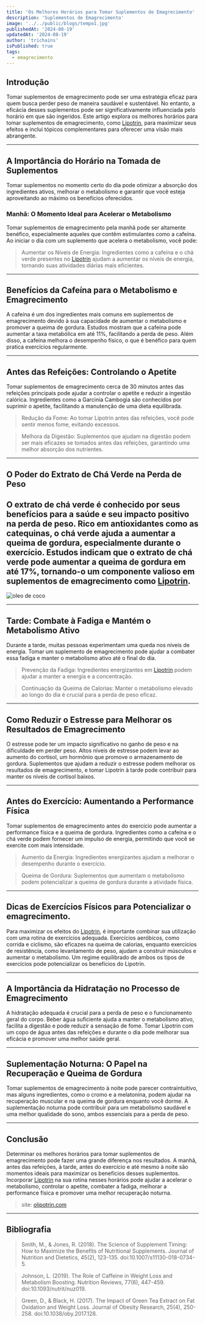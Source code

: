 ```yaml
---
title: 'Os Melhores Horários para Tomar Suplementos de Emagrecimento'
description: 'Suplementos de Emagrecimento'
image: '../../public/blogs/tempo1.jpg'
publishedAt: '2024-08-19'
updatedAt: '2024-08-19'
author: 'trichains'
isPublished: true
tags:
  - emagrecimento
---
```


## Introdução 

Tomar suplementos de emagrecimento pode ser uma estratégia eficaz para quem busca perder peso de maneira saudável e sustentável. No entanto, a eficácia desses suplementos pode ser significativamente influenciada pelo horário em que são ingeridos. Este artigo explora os melhores horários para tomar suplementos de emagrecimento, como [Lipotrin](https://olipotrin.com), para maximizar seus efeitos e inclui tópicos complementares para oferecer uma visão mais abrangente.

---

## A Importância do Horário na Tomada de Suplementos

Tomar suplementos no momento certo do dia pode otimizar a absorção dos ingredientes ativos, melhorar o metabolismo e garantir que você esteja aproveitando ao máximo os benefícios oferecidos.

### Manhã: O Momento Ideal para Acelerar o Metabolismo

Tomar suplementos de emagrecimento pela manhã pode ser altamente benéfico, especialmente aqueles que contêm estimulantes como a cafeína. Ao iniciar o dia com um suplemento que acelera o metabolismo, você pode:

> Aumentar os Níveis de Energia: Ingredientes como a cafeína e o chá verde presentes no [Lipotrin](https://olipotrin.com) ajudam a aumentar os níveis de energia, tornando suas atividades diárias mais eficientes.


---


## Benefícios da Cafeína para o Metabolismo e Emagrecimento

A cafeína é um dos ingredientes mais comuns em suplementos de emagrecimento devido à sua capacidade de aumentar o metabolismo e promover a queima de gordura. Estudos mostram que a cafeína pode aumentar a taxa metabólica em até 11%, facilitando a perda de peso. Além disso, a cafeína melhora o desempenho físico, o que é benéfico para quem pratica exercícios regularmente.

---

## Antes das Refeições: Controlando o Apetite

Tomar suplementos de emagrecimento cerca de 30 minutos antes das refeições principais pode ajudar a controlar o apetite e reduzir a ingestão calórica. Ingredientes como a Garcinia Cambogia são conhecidos por suprimir o apetite, facilitando a manutenção de uma dieta equilibrada.

> Redução da Fome: Ao tomar Lipotrin antes das refeições, você pode sentir menos fome, evitando excessos.

> Melhora da Digestão: Suplementos que ajudam na digestão podem ser mais eficazes se tomados antes das refeições, garantindo uma melhor absorção dos nutrientes.

---

## O Poder do Extrato de Chá Verde na Perda de Peso

O extrato de chá verde é conhecido por seus benefícios para a saúde e seu impacto positivo na perda de peso. Rico em antioxidantes como as catequinas, o chá verde ajuda a aumentar a queima de gordura, especialmente durante o exercício. Estudos indicam que o extrato de chá verde pode aumentar a queima de gordura em até 17%, tornando-o um componente valioso em suplementos de emagrecimento como [Lipotrin](https://olipotrin.com).
---

<div style={{ display: 'flex', justifyContent: 'center' }}>
  <Image
    src="/blog/blogs/coco1.jpg"
    width={600}
    height={404}
    alt="oleo de coco"
  />
</div>

---

## Tarde: Combate à Fadiga e Mantém o Metabolismo Ativo

Durante a tarde, muitas pessoas experimentam uma queda nos níveis de energia. Tomar um suplemento de emagrecimento pode ajudar a combater essa fadiga e manter o metabolismo ativo até o final do dia.

> Prevenção da Fadiga: Ingredientes energizantes em [Lipotrin](https://olipotrin.com) podem ajudar a manter a energia e a concentração.

> Continuação da Queima de Calorias: Manter o metabolismo elevado ao longo do dia é crucial para a perda de peso eficaz.

---

## Como Reduzir o Estresse para Melhorar os Resultados de Emagrecimento

O estresse pode ter um impacto significativo no ganho de peso e na dificuldade em perder peso. Altos níveis de estresse podem levar ao aumento do cortisol, um hormônio que promove o armazenamento de gordura. Suplementos que ajudam a reduzir o estresse podem melhorar os resultados de emagrecimento, e tomar Lipotrin à tarde pode contribuir para manter os níveis de cortisol baixos.

---

##  Antes do Exercício: Aumentando a Performance Física

Tomar suplementos de emagrecimento antes do exercício pode aumentar a performance física e a queima de gordura. Ingredientes como a cafeína e o chá verde podem fornecer um impulso de energia, permitindo que você se exercite com mais intensidade.

> Aumento da Energia: Ingredientes energizantes ajudam a melhorar o desempenho durante o exercício.

> Queima de Gordura: Suplementos que aumentam o metabolismo podem potencializar a queima de gordura durante a atividade física.

---

## Dicas de Exercícios Físicos para Potencializar o emagrecimento.

Para maximizar os efeitos do [Lipotrin](https://olipotrin.com), é importante combinar sua utilização com uma rotina de exercícios adequada. Exercícios aeróbicos, como corrida e ciclismo, são eficazes na queima de calorias, enquanto exercícios de resistência, como levantamento de peso, ajudam a construir músculos e aumentar o metabolismo. Um regime equilibrado de ambos os tipos de exercícios pode potencializar os benefícios do Lipotrin.

--- 

## A Importância da Hidratação no Processo de Emagrecimento

A hidratação adequada é crucial para a perda de peso e o funcionamento geral do corpo. Beber água suficiente ajuda a manter o metabolismo ativo, facilita a digestão e pode reduzir a sensação de fome. Tomar Lipotrin com um copo de água antes das refeições e durante o dia pode melhorar sua eficácia e promover uma melhor saúde geral.

---

## Suplementação Noturna: O Papel na Recuperação e Queima de Gordura

Tomar suplementos de emagrecimento à noite pode parecer contraintuitivo, mas alguns ingredientes, como o cromo e a melatonina, podem ajudar na recuperação muscular e na queima de gordura enquanto você dorme. A suplementação noturna pode contribuir para um metabolismo saudável e uma melhor qualidade do sono, ambos essenciais para a perda de peso.

---

## Conclusão

Determinar os melhores horários para tomar suplementos de emagrecimento pode fazer uma grande diferença nos resultados. A manhã, antes das refeições, à tarde, antes do exercício e até mesmo à noite são momentos ideais para maximizar os benefícios desses suplementos. Incorporar [Lipotrin](https://olipotrin.com) na sua rotina nesses horários pode ajudar a acelerar o metabolismo, controlar o apetite, combater a fadiga, melhorar a performance física e promover uma melhor recuperação noturna.

> site: [olipotrin.com](http://olipotrin.com)

---

## Bibliografia

> Smith, M., & Jones, R. (2018). The Science of Supplement Timing: How to Maximize the Benefits of Nutritional Supplements. Journal of Nutrition and Dietetics, 45(2), 123-135. doi:10.1007/s11130-018-0734-5.

> Johnson, L. (2019). The Role of Caffeine in Weight Loss and Metabolism Boosting. Nutrition Reviews, 77(6), 447-459. doi:10.1093/nutrit/nuz019.

> Green, D., & Black, H. (2017). The Impact of Green Tea Extract on Fat Oxidation and Weight Loss. Journal of Obesity Research, 25(4), 250-258. doi:10.1038/oby.2017.128.

